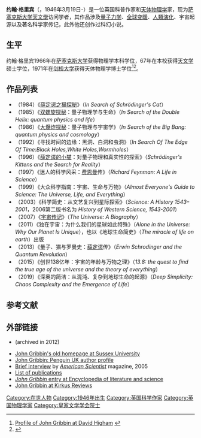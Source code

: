 {{Infobox writer <!-- for more information see [[:Template:Infobox_writer/doc|:Template:Infobox writer/doc]] -->
| name        = John Gribbin
| image       = John Gribbin in 2014.jpg
| caption     = [[Novacon|Novacon]]2014年一场讲座上的约翰·格里宾
| pseudonym   = 
| birth_name  = John R. Gribbin
| birth_date  = {{birth date and age|df=yes|1946|03|19|}}
| birth_place = 英格兰[[肯特郡|肯特郡]][[梅德斯通|梅德斯通]]
| death_date  = 
| death_place = 
| occupation  = 科普作家
| nationality = 英国
| alma_mater  = [[萨塞克斯大学|萨塞克斯大学]]<br>[[剑桥大学|剑桥大学]]
| period      = Last half of the 20th century, beginning of the 21st century
| genre       = Science (origins of the Universe, astronomy, cosmology); biography; fiction
| subject     = Astronomy and astrophysics; popularizing science and its history; climate change and global warming
| spouse      = Mary Gribbin
| movement    = 
| signature   = 
| website     = {{URL|http://www.johngribbinbooks.com/}}
}}
'''约翰·格里宾'''（{{lang-en|John R. Gribbin}}，1946年3月19日-）是一位英国科普作家和[[天体物理学|天体物理学]]家，现为[[萨塞克斯大学|萨塞克斯大学]][[天文學|天文學]]访问学者，其作品涉及[[量子力学|量子力学]]、[[全球变暖|全球变暖]]、[[人類演化|人類演化]]、宇宙起源以及著名科学家传记，此外他还创作过科幻小说。

==生平==
约翰·格里宾1966年在[[萨塞克斯大学|萨塞克斯大学]]获得物理学本科学位，67年在本校获得[[天文学|天文学]]硕士学位，1971年在[[剑桥大学|剑桥大学]]获得天体物理学博士学位<ref>[http://www.davidhigham.co.uk/clients/John_Gribbin.htm Profile of John Gribbin at David Higham] {{webarchive|url=https://web.archive.org/web/20111104025306/http://www.davidhigham.co.uk/clients/John_Gribbin.htm |date= 4 November 2011 }}</ref><ref>{{cite web|url=http://www.popularscience.co.uk/biographies/gribbin.htm|title=Profile of John Gribbin at a Popular Science site (not related to the magazine)|publisher=|accessdate=30 June 2018|archive-url=https://web.archive.org/web/20160303205538/http://www.popularscience.co.uk/biographies/gribbin.htm|archive-date=3 March 2016}}</ref>。
== 作品列表 ==
*（1984）《[[薛定谔之猫探秘|薛定谔之猫探秘]]》（''In Search of Schrödinger's Cat''）
*（1985）《[[双螺旋探秘|双螺旋探秘]]：量子物理学与生命》（''In Search of the Double Helix: quantum physics and life''）
*（1986）《[[大爆炸探秘|大爆炸探秘]]：量子物理与宇宙学》（''In Search of the Big Bang: quantum physics and cosmology''）
*（1992）《寻找时间的边缘：黑洞、白洞和虫洞》（''In Search Of The Edge Of Time:Black Holes,White Holes,Wormholes''）
*（1996）《[[薛定谔的小猫|薛定谔的小猫]]：对量子物理和真实性的探索》（''Schrödinger's Kittens and the Search for Reality''）
*（1997）《迷人的科学风采：[[理查德·費曼|费恩曼]]传》（''Richard Feynman: A Life in Science''）
*（1999）《大众科学指南：宇宙、生命与万物》（''Almost Everyone's Guide to Science: The Universe, Life, and Everything''）
*（2003）《科学简史：从文艺复兴到星际探索》（''Science: A History 1543–2001''，2006第二版书名为 ''History of Western Science, 1543-2001''）
*（2007）《[[宇宙传记|宇宙传记]]》（''The Universe: A Biography''）
*（2011）《独在宇宙：为什么我们的星球如此特殊》（''Alone in the Universe: Why Our Planet Is Unique''），也以《地球生命简史》（''The miracle of life on earth''）出版
*（2013）《量子、猫与罗曼史：[[薛定谔|薛定谔]]传》（''Erwin Schrodinger and the Quantum Revolution''）
*（2015）《创世138亿年：宇宙的年龄与万物之理》（''13.8: the quest to find the true age of the universe and the theory of everything''）
*（2019）《深奥的简洁：从混沌、复杂到地球生命的起源》（''Deep Simplicity: Chaos Complexity and the Emergence of Life''）

== 参考文献 ==
{{reflist}}

== 外部链接 ==
{{Commons category}}
* {{Official website|https://web.archive.org/web/20120625234150/http://www.johngribbin.co.uk/|John Gribbin official website}} (archived in 2012)
* [http://www.lifesci.sussex.ac.uk/home/John_Gribbin/ John Gribbin's old homepage at Sussex University] {{Wayback|url=http://www.lifesci.sussex.ac.uk/home/John_Gribbin/ |date=20090707023500 }}
* [https://web.archive.org/web/20050326203726/http://www.penguin.co.uk/nf/Author/AuthorPage/0,,0_1000013299,00.html?sym=BIO John Gribbin: Penguin UK author profile]
* [http://www.americanscientist.org/bookshelf/pub/john-gribbin Brief interview] {{Wayback|url=http://www.americanscientist.org/bookshelf/pub/john-gribbin |date=20170612003008 }} by ''[[American_Scientist|American Scientist]]'' magazine, 2005
* [http://biography.jrank.org/pages/1526/Gribbin-John-R-1946.html List of publications] {{Wayback|url=http://biography.jrank.org/pages/1526/Gribbin-John-R-1946.html |date=20080709003513 }}
*[https://books.google.com/books?id=bVuFgBtdksEC&pg=PA177&dq=%22English+science+writer+and+novelist.%22,+gribbin&hl=en&sa=X&ei=EwP5Tsi4EYj30gG94c3NAg&ved=0CDoQ6AEwAA#v=onepage&q=%22English%20science%20writer%20and%20novelist.%22%2C%20gribbin&f=false ''John Gribbin'' entry at Encyclopedia of literature and science] {{Wayback|url=https://books.google.com/books?id=bVuFgBtdksEC&pg=PA177&dq=%22English+science+writer+and+novelist.%22,+gribbin&hl=en&sa=X&ei=EwP5Tsi4EYj30gG94c3NAg&ved=0CDoQ6AEwAA#v=onepage&q=%22English%20science%20writer%20and%20novelist.%22%2C%20gribbin&f=false |date=20210311042042 }}
*[http://www.kirkusreviews.com/search/?q=John%20Gribbin&page=1 John Gribbin at Kirkus Reviews] {{Wayback|url=http://www.kirkusreviews.com/search/?q=John%20Gribbin&page=1 |date=20210225093348 }}

{{Authority control}}

{{DEFAULTSORT:Gribbin, John}}
[[Category:在世人物|Category:在世人物]]
[[Category:1946年出生|Category:1946年出生]]
[[Category:英国科学作家|Category:英国科学作家]]
[[Category:英国物理学家|Category:英国物理学家]]
[[Category:皇家文学学会院士|Category:皇家文学学会院士]]